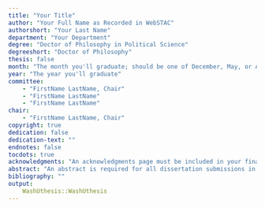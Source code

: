 ```yaml
---
title: "Your Title"
author: "Your Full Name as Recorded in WebSTAC"
authorshort: "Your Last Name"
department: "Your Department"
degree: "Doctor of Philosophy in Political Science"
degreeshort: "Doctor of Philosophy"
thesis: false
month: "The month you'll graduate; should be one of December, May, or August"
year: "The year you'll graduate"
committee:
    - "FirstName LastName, Chair"
    - "FirstName LastName"
    - "FirstName LastName"
chair:
    - "FirstName LastName, Chair"
copyright: true
dedication: false
dedication-text: ""
endnotes: false
tocdots: true
acknowledgments: "An acknowledgments page must be included in your final dissertation or thesis. If you wish to include a special dedication you can either use it to close the acknowledgments page or place it on the page that immediately follows. The acknowledgments page should be listed in the table of contents. Place it after the final list used in the document, and before any dedication, abstract, or epigraph that is included. It is appropriate to acknowledge sources of academic and financial support; some fellowships and grants require acknowledgment."
abstract: "An abstract is required for all dissertation submissions in ProQuest. An abstract is optional for master's thesis submissions."
bibliography: ""
output:
    WashUthesis::WashUthesis
---
```


